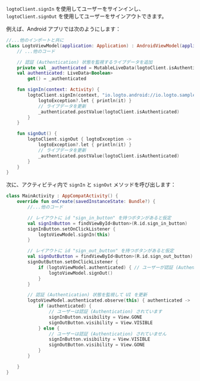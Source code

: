 
<SignInNote calling="logtoClient.signIn" />

`logtoClient.signIn` を使用してユーザーをサインインし、`logtoClient.signOut` を使用してユーザーをサインアウトできます。

例えば、Android アプリでは次のようにします：

```kotlin title="LogtoModelView.kt"
//...他のインポートと共に
class LogtoViewModel(application: Application) : AndroidViewModel(application) {
    // ...他のコード

    // 認証 (Authentication) 状態を監視するライブデータを追加
    private val _authenticated = MutableLiveData(logtoClient.isAuthenticated)
    val authenticated: LiveData<Boolean>
        get() = _authenticated

    fun signIn(context: Activity) {
        logtoClient.signIn(context, "io.logto.android://io.logto.sample/callback") { logtoException ->
            logtoException?.let { println(it) }
            // ライブデータを更新
            _authenticated.postValue(logtoClient.isAuthenticated)
        }
    }

    fun signOut() {
        logtoClient.signOut { logtoException ->
            logtoException?.let { println(it) }
            // ライブデータを更新
            _authenticated.postValue(logtoClient.isAuthenticated)
        }
    }
}
```

次に、アクティビティ内で `signIn` と `signOut` メソッドを呼び出します：

```kotlin title="MainActivity.kt"
class MainActivity : AppCompatActivity() {
    override fun onCreate(savedInstanceState: Bundle?) {
        //...他のコード

        // レイアウトに id "sign_in_button" を持つボタンがあると仮定
        val signInButton = findViewById<Button>(R.id.sign_in_button)
        signInButton.setOnClickListener {
            logtoViewModel.signIn(this)
        }

        // レイアウトに id "sign_out_button" を持つボタンがあると仮定
        val signOutButton = findViewById<Button>(R.id.sign_out_button)
        signOutButton.setOnClickListener {
            if (logtoViewModel.authenticated) { // ユーザーが認証 (Authentication) されているか確認
                logtoViewModel.signOut()
            }
        }

        // 認証 (Authentication) 状態を監視して UI を更新
        logtoViewModel.authenticated.observe(this) { authenticated ->
            if (authenticated) {
                // ユーザーは認証 (Authentication) されています
                signInButton.visibility = View.GONE
                signOutButton.visibility = View.VISIBLE
            } else {
                // ユーザーは認証 (Authentication) されていません
                signInButton.visibility = View.VISIBLE
                signOutButton.visibility = View.GONE
            }
        }

    }
}
```

